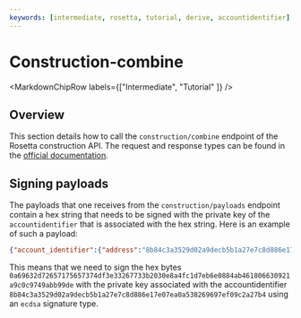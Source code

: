 ```yaml
---
keywords: [intermediate, rosetta, tutorial, derive, accountidentifier]
---
```


# Construction-combine

<MarkdownChipRow labels={["Intermediate", "Tutorial" ]} />


## Overview
This section details how to call the `construction/combine` endpoint of the Rosetta construction API.
The request and response types can be found in the [official documentation](https://docs.cdp.coinbase.com/rosetta/reference/constructioncombine).

## Signing payloads
The payloads that one receives from the `construction/payloads` endpoint contain a hex string that needs to be signed with the private key of the `accountidentifier` that is associated with the hex string. 
Here is an example of such a payload:

```json
{"account_identifier":{"address":"8b84c3a3529d02a9decb5b1a27e7c8d886e17e07ea0a538269697ef09c2a27b4"},"hex_bytes":"0a69632d72657175657374df3e33267733b2030e8a4fc1d7eb6e0884ab461806630921a9c0c9749abb99de","signature_type":"ecdsa"}
```

This means that we need to sign the hex bytes `0a69632d72657175657374df3e33267733b2030e8a4fc1d7eb6e0884ab461806630921a9c0c9749abb99de` with the private key associated with the accountidentifier 
`8b84c3a3529d02a9decb5b1a27e7c8d886e17e07ea0a538269697ef09c2a27b4` using an `ecdsa` signature type.